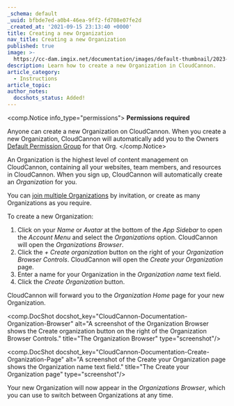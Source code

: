 ```yaml
---
_schema: default
_uuid: bfbde7ed-a0b4-46ea-9ff2-fd708e07fe2d
_created_at: '2021-09-15 23:13:40 +0000'
title: Creating a new Organization
nav_title: Creating a new Organization
published: true
image: >-
  https://cc-dam.imgix.net/documentation/images/default-thumbnail/2023-Q4/CloudCannon-Documentation-Thumbnail.png
description: Learn how to create a new Organization in CloudCannon.
article_category:
  - Instructions
article_topic:
author_notes:
  docshots_status: Added!
---
```

<comp.Notice info_type="permissions">
  **Permissions required**

  Anyone can create a new Organization on CloudCannon. When you create a new Organization, CloudCannon will automatically add you to the Owners [Default Permission Group](/documentation/articles/what-are-default-permission-groups/) for that Org.
</comp.Notice>

An Organization is the highest level of content management on CloudCannon, containing all your websites, team members, and resources in CloudCannon. When you sign up, CloudCannon will automatically create an *Organization* for you.

You can [join multiple Organizations](/documentation/articles/join-or-leave-an-organization/) by invitation, or create as many Organizations as you require.

To create a new Organization:

1. Click on your *Name* or *Avatar* at the bottom of the *App Sidebar* to open the *Account Menu* and select the *Organizations* option. CloudCannon will open the *Organizations Browser*.
2. Click the *\+ Create organization* button on the right of your *Organization Browser Controls*. CloudCannon will open the *Create your Organization* page.
3. Enter a name for your Organization in the *Organization name* text field.
4. Click the *Create Organization* button.

CloudCannon will forward you to the *Organization Home* page for your new Organization.

<comp.DocShot docshot_key="CloudCannon-Documentation-Organization-Browser" alt="A screenshot of the Organization Browser shows the Create organization button on the right of the Organization Browser Controls." title="The Organization Browser" type="screenshot"/>

<comp.DocShot docshot_key="CloudCannon-Documentation-Create-Organization-Page" alt="A screenshot of the Create your Organization page shows the Organization name text field." title="The Create your Organization page" type="screenshot"/>

Your new Organization will now appear in the *Organizations Browser*, which you can use to switch between Organizations at any time.